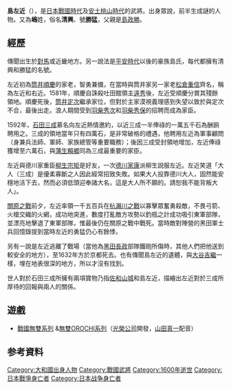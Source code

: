 {{unreferenced|time=2010-2-4}}
{{日本武士
|名稱= 島 左近／島 清興
|圖片名稱= 島左近.jpg
|圖片大小= 
|圖片說明=島 左近 
|時代= [[戰國時代_(日本)|戰國時代]] - [[安土桃山時代|安土桃山時代]]
|出生日期= 天文9年5月5日（1540年6月9日）
|出生地點= 
|逝世日期= 慶長5年9月15日（1600年10月21日） 
|逝世地點= 
|假名= 
|羅馬字= 
|幼名= 
|改名= 
|别名= 左近（通称）、勝猛、友之、清胤、昌仲
|諡号= 
|神号= 
|戒名=妙法院殿島左近源友之大神儀 
|洗禮名= 
|墓所= 
立本寺教法院（京都市上京区）
三笠霊苑東大寺墓地（奈良市）
木川墓地（大阪市淀川区）
浄土寺島村家墓地（岩手県陸前高田市）
長崎県対馬市美津島町島山 
|朝廷官位= 
|幕府職位= 
|主君=畠山高政→筒井順政→順慶→定次→豊臣秀長→秀保→石田三成  
|藩= 
|氏族=島氏（嶋氏） 
|父母= 父：[[島政勝|島政勝]]
|養父= 
|養母= 
|兄弟= 
|姐妹= 
|正室= 茶々（北庵法印の娘）
|側室= 
|嗣子=[[島信勝|島信勝]]、[[島友勝|島友勝]]、[[島清正|島清正]]、娘（[[小野木重勝|小野木重勝]]正室）、珠（[[柳生利厳|柳生利厳]]室） 
|嗣女= 
|養子= 
|養女= 
}}

{{japanese|japanese=島左近、島清興|kana=しま さこん、しま きよおき|romaji=Shima Sakon, Shima Kiyooki}}
'''島左近'''（{{bd|1540年6月9日||1600年10月21日||Shima, Sakon}}），是[[日本戰國時代|日本戰國時代]]及[[安土桃山時代|安土桃山時代]]的武將。出身眾說，前半生成謎的人物。又為'''嶋'''姓，俗名'''清興'''、號'''勝猛'''，父親是[[島政勝|島政勝]]。

==經歷==
傳聞出生於[[對馬國|對馬]]或近畿地方。另一說法是[[平安時代|平安時代]]以後的豪族島氏，每代都擁有清興和勝猛的名號。

左近初為[[筒井順慶|筒井順慶]]的家老，智勇兼備，在當時與筒井家另一家老[[松倉重信|松倉重信]]齊名，稱為左近和右近。1581年，順慶自誅殺吐田館領主[[吐田遠秀|遠秀]]後，左近受順慶分賞其殘餘領地。順慶死後，[[筒井定次|筒井定次]]繼承家位，但對於主家漠視義理感到失望以致於與定次不合，最後出走。浪人期間受到[[豐臣秀次|羽柴秀次]]和[[羽柴秀保|羽柴秀保]]的招聘而成為家臣。

1592年，[[石田三成|石田三成]]慕名向左近熱情邀約，以近三成一半俸祿的一萬五千石為酬餉聘用之。三成的領地當年只有四萬石，是非常破格的禮遇，他聘用左近為軍事顧問（身兼兵法師、軍師、家族總管等重要職務）；後因三成受封領地增加，左近俸祿獲增至六萬石，與[[蒲生賴鄉|蒲生賴鄉]]同為三成最重要的家臣。

左近與德川家重臣[[柳生宗矩|柳生宗矩]]是好友，一次[[德川家康|德川家康]]派柳生説服左近。左近笑道「大人（三成）是優柔寡斷之人因此經常招致失敗。如果大人投靠德川大人，固然能安穩地活下去，然而必須低頭迎奉諸大名，這是大人所不願的。請恕我不能背叛大人」。

[[關原之戰|關原之戰]]前夕，左近率領一千五百兵在[[杭瀨川之戰|杭瀨川之戰]]以寡擊眾奮勇殺敵，不畏弓箭、火槍交織的火網，成功地突進，數度打亂敵方攻勢以釣瓶之計成功吸引東軍部隊，並漂亮地擊退了東軍部隊，惟最後仍在關原之戰中戰死。當時敵對陣營的黑田軍士兵回憶錄提到當時左近的勇猛仍心有餘悸。

另有一說是左近逃離了戰場（當他為[[黑田長政|黑田長政]]部隊鐵砲所傷時，其他人們把他送到較安全的地方），至1632年方於京都死去。也有傳聞島左近的遺體，與[[大谷吉繼|大谷吉繼]]一樣，埋在地表很深的地方，所以才沒有找到。

世人對於石田三成所擁有兩項寶物乃指[[佐和山城|佐和山城]]和島左近，描繪出左近對於三成所厚待的回報與兩人的關係。

== 遊戲 ==
*[[戰國無雙系列|戰國無雙系列]] &[[無雙OROCHI系列|無雙OROCHI系列]]（[[光榮公司|光榮公司]]開發，[[山田真一_(配音員)|山田真一]]配音）

== 参考資料 ==
{{reflist}}

{{Authority control}}
{{DEFAULTSORT:Shima, Sakon}}
[[Category:大和國出身人物|Category:大和國出身人物]]
[[Category:戰國武將|Category:戰國武將]]
[[Category:1600年逝世|Category:1600年逝世]]
[[Category:日本戰爭身亡者|Category:日本戰爭身亡者]]
[[Category:日本战争身亡者|Category:日本战争身亡者]]